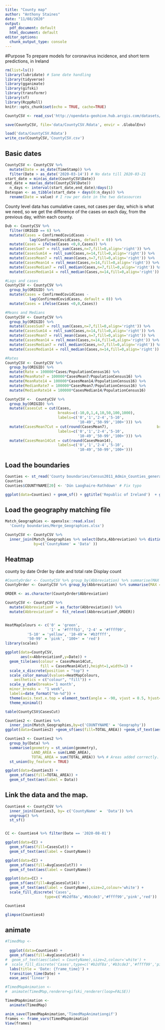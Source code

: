 ```yaml
---
title: "County map"
author: "Anthony Staines"
date: "11/08/2020"
output:
  pdf_document: default
  html_document: default
editor_options:
  chunk_output_type: console
---
```


#Purpose
To prepare models for coronavirus incidence, and short term predictions, in Ireland

```r
rm(list=ls())
library(lubridate) # Sane date handling
library(tidyverse)
library(gganimate)
library(gifski)
library(transformr)
library(sf)
library(RcppRoll)
knitr::opts_chunk$set(echo = TRUE, cache=TRUE)
```


```r
CountyCSV <- read_csv('http://opendata-geohive.hub.arcgis.com/datasets/d9be85b30d7748b5b7c09450b8aede63_0.csv?outSR={%22latestWkid%22:3857,%22wkid%22:102100}')

save(CountyCSV, file='data/CountyCSV.Rdata', envir = .GlobalEnv)
```

```r
load('data/CountyCSV.Rdata')
write_csv(CountyCSV,'CountyCSV.csv')

```

## Basic dates

```r
CountyCSV <- CountyCSV %>%
  mutate(Date = as_date(TimeStamp)) %>%
  filter(Date > as_date('2020-03-14')) # No data till 2020-03-21
start_date = min(as_date(CountyCSV$Date))
end_date = max(as_date(CountyCSV$Date))
  n_days <- interval(start_date,end_date)/days(1)
Datespan <- as_tibble(start_date + days(0:n_days)) %>%
  rename(Date = value) # I row per date in the two datasources
```

County level data has cumulative cases, not cases per day, which is what we need, so we get the difference of the cases on each day, from the previous day, within each county.

```r
Dub <- CountyCSV %>%
  filter(ORIGID == 6) %>%
  mutate(Cases = ConfirmedCovidCases -
           lag(ConfirmedCovidCases, default = 0)) %>%
  mutate(Cases = ifelse(Cases <0,0,Cases)) %>%
  mutate(CasesSum7 = roll_sum(Cases,n=7,fill=0,align='right')) %>%
  mutate(CasesSum14 = roll_sum(Cases,n=14,fill=0,align='right')) %>%
  mutate(CasesMean7 = roll_mean(Cases,n=7,fill=0,align='right')) %>%
  mutate(CasesMean14 = roll_mean(Cases,n=14,fill=0,align='right')) %>%
  mutate(CasesMedian7 = roll_median(Cases,n=7,fill=0,align='right')) %>%
  mutate(CasesMedian14 = roll_median(Cases,n=14,fill=0,align='right'))

```

```r
#Lags and cases
CountyCSV <- CountyCSV %>%
  group_by(ORIGID) %>%
  mutate(Cases = ConfirmedCovidCases -
           lag(ConfirmedCovidCases, default = 0)) %>%
  mutate(Cases = ifelse(Cases <0,0,Cases))

#Means and Medians
CountyCSV <- CountyCSV %>%
  group_by(ORIGID) %>%
  mutate(CasesSum7 = roll_sum(Cases,n=7,fill=0,align='right')) %>%
  mutate(CasesSum14 = roll_sum(Cases,n=14,fill=0,align='right')) %>%
  mutate(CasesMean7 = roll_mean(Cases,n=7,fill=0,align='right')) %>%
  mutate(CasesMean14 = roll_mean(Cases,n=14,fill=0,align='right')) %>%
  mutate(CasesMedian7 = roll_median(Cases,n=7,fill=0,align='right')) %>%
  mutate(CasesMedian14 = roll_median(Cases,n=14,fill=0,align='right'))

#Rates
CountyCSV <- CountyCSV %>%
  group_by(ORIGID) %>%
  mutate(Rate = 100000*Cases/PopulationCensus16) %>%
  mutate(MeanRate7 = 100000*CasesMean7/PopulationCensus16) %>%
  mutate(MeanRate14 = 100000*CasesMean14/PopulationCensus16) %>%
  mutate(MedianRate7 = 100000*CasesMean7/PopulationCensus16) %>%
  mutate(MedianRate14 = 100000*CasesMedian14/PopulationCensus16)

CountyCSV <-  CountyCSV %>%
  group_by(ORIGID) %>%
  mutate(CasesCut = cut(Cases,
                        breaks=c(-10,0,1,4,10,50,100,1000),
                        labels=c('0','1','2-4','5-10',
                                 '10-49','50-99','100+'))) %>%
  mutate(CasesMean7Cut = cut(round(CasesMean7),                      breaks=c(-10,0,1,4,10,50,100,1000),
                        labels=c('0','1','2-4','5-10',
                                 '10-49','50-99','100+'))) %>%
  mutate(CasesMean14Cut = cut(round(CasesMean14),                      breaks=c(-10,0,1,4,10,50,100,1000),
                        labels=c('0','1','2-4','5-10',
                                 '10-49','50-99','100+')))


```

## Load the boundaries

```r
Counties <- st_read('County boundaries/Census2011_Admin_Counties_generalised20m.shp')
Counties
Counties$COUNTYNAME[20] <- 'Dún Laoghaire-Rathdown' # Fix typo

ggplot(data=Counties) + geom_sf() + ggtitle('Republic of Ireland')  + geom_sf_text(aes(label = COUNTYNAME))
```

## Load the geography matching file

```r
Match_Geographies <- openxlsx::read.xlsx(
  'County boundaries/Merge_Geographies.xlsx')

CountyCSV <- CountyCSV %>%
  inner_join(Match_Geographies %>% select(Data,Abbreviation) %>% distinct(),
             by=c('CountyName' = 'Data' ))
```


## Heatmap
county by date
Order by date and total rate
Display count

```r
#CountyOrder <- CountyCSV %>% group_by(Abbreviation) %>% summarise(MAX = max(ConfirmedCovidCases)) %>% arrange(desc(MAX))
CountyOrder <- CountyCSV %>% group_by(Abbreviation) %>% summarise(MAX = max(MeanRate14)) %>% arrange(desc(MAX))

ORDER <- as.character(CountyOrder$Abbreviation)

CountyCSV <- CountyCSV %>%
  mutate(AbbreviationF = as_factor(Abbreviation)) %>%
  mutate(AbbreviationF =  fct_relevel(AbbreviationF,ORDER))


HeatMapColours <- c('0' = 'green',
                    '1' = '#ffffb3', '2-4' = '#ffff99',
          '5-10' = 'yellow', '10-49'= '#b3ffff',
          '50-99' = 'pink', '100+' = 'red')
library(scales)

ggplot(data=CountyCSV,
       aes(x=AbbreviationF,y=Date)) +
  geom_tile(aes(colour = CasesMean14Cut,
                fill = CasesMean14Cut),height=1,width=1) +
  scale_x_discrete(position = "top") +
  scale_color_manual(values=HeatMapColours,
    aesthetics = c("colour", "fill")) +
  scale_y_date(breaks='1 month',
  minor_breaks =  "1 week",
  labels=date_format("%m-%d")) +
  theme(axis.text.x.top = element_text(angle = -90, vjust = 0.5, hjust=1, size=10)) +
  theme_minimal()

table(CountyCSV$CasesCut)

```


```r
Counties2 <- Counties %>%
  inner_join(Match_Geographies,by=c('COUNTYNAME' = 'Geography'))
ggplot(data=Counties2) +geom_sf(aes(fill=TOTAL_AREA)) +geom_sf_text(aes(label = Data))

Counties3 <- Counties2 %>% 
  group_by(Data) %>%
  summarise(geometry = st_union(geometry),
            LAND_AREA = sum(LAND_AREA),
            TOTAL_AREA = sum(TOTAL_AREA)) %>% # Areas added correctly.
  st_union(by_feature = TRUE)

ggplot(data=Counties3) +
  geom_sf(aes(fill=TOTAL_AREA)) +
  geom_sf_text(aes(label = Data))
```

## Link the data and the map.
```r
Counties4 <- CountyCSV %>%
  inner_join(Counties3, by= c('CountyName' =  'Data')) %>%
  ungroup() %>%
  st_sf()


CC <- Counties4 %>% filter(Date == '2020-08-01')

ggplot(data=CC) +
  geom_sf(aes(fill=CasesCut)) +
  geom_sf_text(aes(label = CountyName))

ggplot(data=CC) +
  geom_sf(aes(fill=AvgCasesCut7)) +
  geom_sf_text(aes(label = CountyName))

ggplot(data=CC) +
  geom_sf(aes(fill=AvgCasesCut14)) +
  geom_sf_text(aes(label = CountyName),size=2,colour='white') +
  scale_fill_discrete('Cases',
                  type=c('#b2df8a','#b3cde3','#ffff99','pink','red'))

Counties4

glimpse(Counties4)
```
## animate

```r
#TimedMap <- 
  
  ggplot(data=Counties4) +
  geom_sf(aes(fill=AvgCasesCut14)) +
#  geom_sf_text(aes(label = CountyName),size=2,colour='white') +
#  scale_fill_discrete('Cases',type=c('#b2df8a','#b3cde3','#ffff99','pink','red')) +
  labs(title = 'Date: {frame_time}') +
  transition_time(Date) +
  ease_aes('linear')

#TimedMapAnimation <-
#  animate(TimedMap,renderer=gifski_renderer(loop=FALSE))

TimedMapAnimation <-
  animate(TimedMap)

anim_save(TimedMapAnimation,'TimedMapAnimationgif')
frames <- frame_vars(TimedMapAnimatio)
View(frames)


```